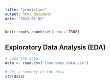 ```yaml
---
title: "prediction"
output: html_document
date: "2023-01-02"
---
```


```r
knitr::opts_chunk$set(echo = TRUE)
```

## Exploratory Data Analysis (EDA)


```r
# Load the data
data <- read.csv("insurance_data.csv")

# Get a summary of the data
str(data)
```

